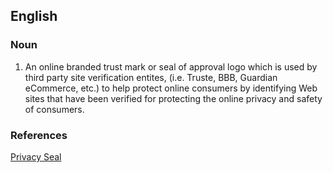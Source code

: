 ==English==

===Noun===
{{en-noun|sg=[[pricacy]] [[seal]]}}

# An online branded trust mark or seal of approval logo which is used by third party site verification entites, (i.e. Truste, BBB, Guardian eCommerce, etc.) to help protect online consumers by identifying Web sites that have been verified for protecting the online privacy and safety of consumers.

===References===
[http://www.guardianecommerce.net Privacy Seal]